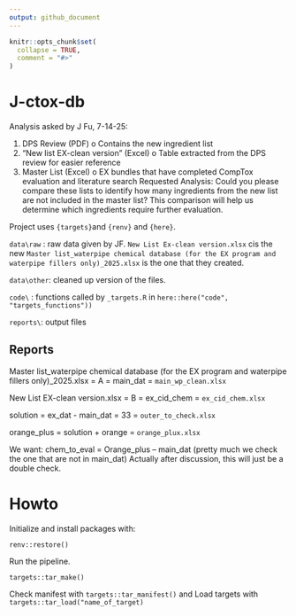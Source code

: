 ```yaml
---
output: github_document
---
```


<!-- README.md is generated from README.Rmd. Please edit that file -->

```r
knitr::opts_chunk$set(
  collapse = TRUE,
  comment = "#>"
)
```

# J-ctox-db

<!-- badges: start -->
<!-- badges: end -->

Analysis asked by J Fu, 7-14-25:


1.	DPS Review (PDF)
o	Contains the new ingredient list
2.	"New list EX-clean version" (Excel)
o	Table extracted from the DPS review for easier reference
3.	Master List (Excel)
o	EX bundles that have completed CompTox evaluation and literature search
Requested Analysis: Could you please compare these lists to identify how many ingredients from the new list are not included in the master list? This comparison will help us determine which ingredients require further evaluation.



Project uses `{targets}`and `{renv}` and `{here}`. 

`data\raw` : raw data given by JF. `New List Ex-clean version.xlsx` cis the new `Master list_waterpipe chemical database (for the EX program and waterpipe fillers only)_2025.xlsx` is the one that they created.

`data\other`: cleaned up version of the files.

`code\` : functions called by `_targets.R` in `here::here("code", "targets_functions"))`

`reports\`: output files


## Reports


Master list_waterpipe chemical database (for the EX program and waterpipe fillers only)_2025.xlsx = A  = main_dat =  `main_wp_clean.xlsx`

New List EX-clean version.xlsx = B = ex_cid_chem =  `ex_cid_chem.xlsx`

solution = ex_dat - main_dat = 33 = `outer_to_check.xlsx`

orange_plus = solution + orange = `orange_plux.xlsx`

We want:
chem_to_eval = Orange_plus – main_dat  (pretty much we check the one that are not in main_dat)
Actually after discussion, this will just be a double check.


# Howto

Initialize and install packages with:

```
renv::restore()
```

Run the pipeline.

```
targets::tar_make()
```

Check manifest with `targets::tar_manifest()` and Load targets with `targets::tar_load("name_of_target)`


